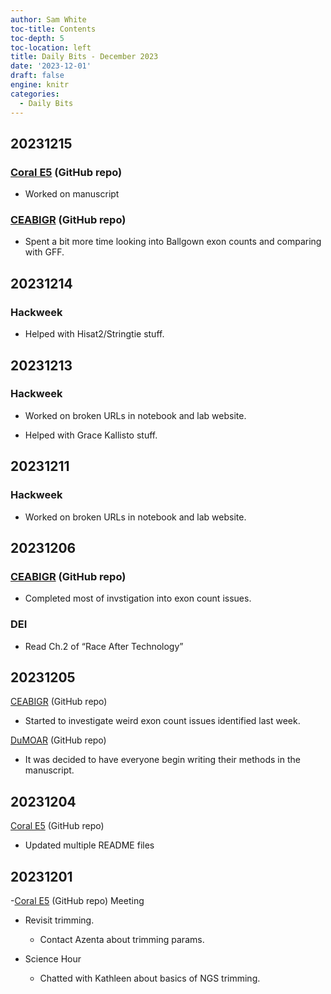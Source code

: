 ```yaml
---
author: Sam White
toc-title: Contents
toc-depth: 5
toc-location: left
title: Daily Bits - December 2023
date: '2023-12-01'
draft: false
engine: knitr
categories: 
  - Daily Bits
---
```


## 20231215

### [Coral E5](https://github.com/urol-e5/deep-dive) (GitHub repo)

- Worked on manuscript

### [CEABIGR](https://github.com/sr320/ceabigr) (GitHub repo)

- Spent a bit more time looking into Ballgown exon counts and comparing with GFF.

## 20231214

### Hackweek

- Helped with Hisat2/Stringtie stuff.

## 20231213

### Hackweek

- Worked on broken URLs in notebook and lab website.

- Helped with Grace Kallisto stuff.

## 20231211

### Hackweek

- Worked on broken URLs in notebook and lab website.

## 20231206

### [CEABIGR](https://github.com/sr320/ceabigr) (GitHub repo)

- Completed most of invstigation into exon count issues.

### DEI

- Read Ch.2 of "Race After Technology"


## 20231205

[CEABIGR](https://github.com/sr320/ceabigr) (GitHub repo)

  - Started to investigate weird exon count issues identified last week.

[DuMOAR](https://github.com/laurahspencer/DuMOAR) (GitHub repo)

- It was decided to have everyone begin writing their methods in the manuscript.

## 20231204

[Coral E5](https://github.com/urol-e5/deep-dive) (GitHub repo)

 - Updated multiple README files

## 20231201

-[Coral E5](https://github.com/urol-e5/deep-dive) (GitHub repo) Meeting

  - Revisit trimming.
  
    - Contact Azenta about trimming params.

- Science Hour

  - Chatted with Kathleen about basics of NGS trimming.